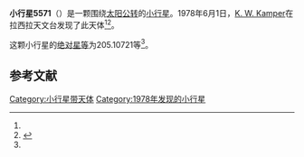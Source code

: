 {{Infobox planet
| bgcolour = #FFFFC0
| name = 5571 Lesliegreen
| symbol = 
| image = 
| caption = 
| discovery = yes
| discovery_ref = 
| discoverer = [[K._W._Kamper|K. W. Kamper]]
| discovery_site = [[拉西拉天文台|拉西拉天文台]] 
| discovered = 1978年6月1日
| designations = yes
| mp_name = 
| named_after = 
| alt_names = 1978 LG/ 1982 BR11 / 1990 SK15
| mp_category = [[主带小行星|主带小行星]]
| orbit_ref = <ref name="a">[http://ssd.jpl.nasa.gov/sbdb.cgi?sstr=5571 5571 Lesliegreen] {{Wayback|url=http://ssd.jpl.nasa.gov/sbdb.cgi?sstr=5571 |date=20140817054230 }}，小行星數據庫瀏覽器（JPL Small-Body Database Browser）－[[美国国家航空航天局|美国国家航空航天局]]喷气推进实验室</ref>
| epoch = 2456400.5 (2013年4月18日更新)
| aphelion = {{convert|3.2248199|AU|km|3|abbr=on|lk=out}}
| perihelion = {{convert|2.8225235|AU|km|3|abbr=on}}
| semimajor = {{convert|3.0236717|AU|km|3|abbr=on}}
| eccentricity = 0.0665245
| period = 1920.438372 [[日|日]]<br />5.26[[儒略年|儒略年]]
| avg_speed = 
| inclination = 9.70208
| asc_node = 280.93118
| mean_anomaly = 
| arg_peri = 205.10721
| satellites = 
| physical_characteristics = yes
| dimensions = 
| mass = 
| density = 
| surface_grav = 
| escape_velocity = 
| sidereal_day = 
| axial_tilt = 
| pole_ecliptic_lat = 
| pole_ecliptic_lon = 
| albedo = 
| temperatures= 
| temp_name1 = 
| mean_temp_1 = 
| max_temp_1 = 
| temp_name2 = 
| max_temp_2 = 
| spectral_type = 
| abs_magnitude = 205.10721
}}

'''小行星5571'''（{{lang-en|5571 Lesliegreen}}）是一颗围绕[[太阳|太阳]][[公转|公转]]的[[小行星|小行星]]。1978年6月1日，[[K._W._Kamper|K. W. Kamper]]在拉西拉天文台发现了此天体<ref name="a" /><ref>{{cite news|title=小行星列表|url=http://cfa-www.harvard.edu/iau/lists/NumberedMPs.txt|accessdate=2013-07-08|newspaper=哈佛大学|archive-date=2008-05-17|archive-url=https://web.archive.org/web/20080517010638/http://cfa-www.harvard.edu/iau/lists/NumberedMPs.txt|dead-url=no}}</ref>。

这颗小行星的[[绝对星等|绝对星等]]为205.10721等<ref name="a" />。

==参考文献==
{{reflist}}
{{Minor Planet Number|[[小行星5570|小行星5570]]|[[小行星5572|小行星5572]]}}

{{小天体}}

[[Category:小行星带天体|Category:小行星带天体]]
[[Category:1978年发现的小行星|Category:1978年发现的小行星]]

{{asteroid-stub}}